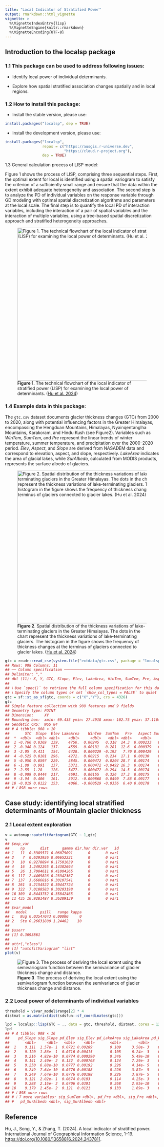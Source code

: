 ```yaml
---
title: "Local Indicator of Stratified Power"
output: rmarkdown::html_vignette
vignette: >
  %\VignetteIndexEntry{lisp}
  %\VignetteEngine{knitr::rmarkdown}
  %\VignetteEncoding{UTF-8}
---
```




## Introduction to the **localsp** package

### 1.1 This package can be used to address following issues:

- Identify local power of individual determinants.

- Explore how spatial stratified association changes spatially and in local regions.

### 1.2 How to install this package:

- Install the stable version, please use:

```r
install.packages("localsp", dep = TRUE)
```

- Install the development version, please use:

```r
install.packages("localsp",
                 repos = c("https://ausgis.r-universe.dev",
                           "https://cloud.r-project.org"),
                 dep = TRUE)
```

1.3 General calculation process of LISP model:

Figure 1 shows the process of LISP, comprising three sequential steps. First, the optimal extent for local is identified using a spatial variogram to satisfy the criterion of a sufficiently small range and ensure that the data within the extent exhibit adequate heterogeneity and association. The second step is to analyze the PD of individual variables on the response variable through GD modeling with optimal spatial discretization algorithms and parameters at the local scale. The final step is to quantify the local PD of interaction variables, including the interaction of a pair of spatial variables and the interaction of multiple variables, using a tree-based spatial discretization approach and stratified heterogeneity approaches.

![**Figure 1**. The technical flowchart of the local indicator of stratified power (LISP) for examining the local power of determinants. ([Hu et al. 2024][1])](../man/figures/lisp/flowchart.jpg){width=500px}


### 1.4 Example data in this package:

The `gtc.csv` dataset documents glacier thickness changes (GTC) from 2000 to 2020, along with potential influencing factors in the Greater Himalayas, encompassing the Hengduan Mountains, Himalayas, Nyainqentanglha Mountains, Karakoram, and Hindu Kush (see Figure2). Variables such as *WinTem*, *SumTem*, and *Pre* represent the linear trends of winter temperature, summer temperature, and precipitation over the 2000–2020 period. *Elev*, *Aspect*, and *Slope* are derived from NASADEM data and correspond to elevation, aspect, and slope, respectively. *LakeArea* indicates the area of glacial lakes, while *SurAlbedo*, calculated from MODIS products, represents the surface albedo of glaciers.

![**Figure 2**. Spatial distribution of the thickness variations of lake-terminating glaciers in the Greater Himalayas. The dots in the chart represent the thickness variations of lake-terminating glaciers. The histogram in the figure shows the frequency of thickness changes at the terminus of glaciers connected to glacier lakes. ([Hu et al. 2024][1])](../man/figures/lisp/studyarea.jpg){width=500px}


``` r
gtc = readr::read_csv(system.file("extdata/gtc.csv", package = "localsp"))
## Rows: 908 Columns: 11
## ── Column specification ────────────────────────────────────────────────────────────────────────────────
## Delimiter: ","
## dbl (11): X, Y, GTC, Slope, Elev, LakeArea, WinTem, SumTem, Pre, Aspect, SurAlbedo
## 
## ℹ Use `spec()` to retrieve the full column specification for this data.
## ℹ Specify the column types or set `show_col_types = FALSE` to quiet this message.
gtc = sf::st_as_sf(gtc, coords = c("X","Y"), crs = 4326)
gtc
## Simple feature collection with 908 features and 9 fields
## Geometry type: POINT
## Dimension:     XY
## Bounding box:  xmin: 69.435 ymin: 27.4918 xmax: 102.75 ymax: 37.1104
## Geodetic CRS:  WGS 84
## # A tibble: 908 × 10
##       GTC  Slope  Elev LakeArea    WinTem  SumTem   Pre   Aspect SurAlbedo          geometry
##  *  <dbl>  <dbl> <dbl>    <dbl>     <dbl>   <dbl> <dbl>    <dbl>     <dbl>       <POINT [°]>
##  1 -0.766 0.0369  139.    4750.  0.00245   0.318  14.3  0.000233   0.0220  (75.7125 34.5219)
##  2 -0.948 0.124   137.    4559.  0.00131   0.281  12.6  0.000379   0.0123   (76.0715 34.343)
##  3 -2.05  0.411   154.    4428.  0.000229 -0.192   7.70 0.000429   0.0121  (90.2298 28.1097)
##  4 -0.525 0.0101  296.    4272.  0.00215   0.234  17.1  0.00130    0.0332  (72.7349 35.7435)
##  5 -0.950 0.0597  229.    5845.  0.000472  0.0204 28.7  0.00174    0.0262  (88.6606 27.9974)
##  6 -1.88  0.991   137.    5371.  0.000472 -0.0492 16.3  0.00174    0.0262   (88.687 27.9951)
##  7 -2.55  1.28    126.    5477.  0.000472 -0.294  14.5  0.00174    0.0262  (88.7123 27.9911)
##  8 -0.909 0.0444  217.    4691.  0.00155   0.326  17.3  0.00175    0.0359  (75.3851 35.3621)
##  9 -3.94  0.406   161.    3912. -0.000868  0.0490  7.88 0.00177    0.00379 (96.5057 29.4569)
## 10 -0.819 0.0122  153.    4066. -0.000529 -0.0356  6.40 0.00178    0.0415  (71.9206 36.3066)
## # ℹ 898 more rows
```



## Case study: identifying local stratified determinants of Mountain glacier thickness

### 2.1 Local extent exploration


``` r
v = automap::autofitVariogram(GTC ~ 1,gtc)
v
## $exp_var
##     np       dist      gamma dir.hor dir.ver   id
## 1   11  0.3389571 0.06079091       0       0 var1
## 2    7  0.6293936 0.06652231       0       0 var1
## 3   10  0.9278894 0.17501639       0       0 var1
## 4   16  1.2492295 0.14382694       0       0 var1
## 5   26  1.7004611 0.41004265       0       0 var1
## 6  117  2.4469826 0.23342367       0       0 var1
## 7  137  3.6686816 0.30107541       0       0 var1
## 8  261  5.2154522 0.30447724       0       0 var1
## 9  322  7.0108583 0.30203198       0       0 var1
## 10 309  8.8443752 0.35842465       0       0 var1
## 11 435 10.9281487 0.36289139       0       0 var1
## 
## $var_model
##   model      psill   range kappa
## 1   Nug 0.03547043 0.00000     0
## 2   Ste 0.26631800 1.24462    10
## 
## $sserr
## [1] 0.3693861
## 
## attr(,"class")
## [1] "autofitVariogram" "list"
plot(v)
```

![**Figure 3**. The process of deriving the local extent using the semivariogram function between the semivariance of glacier thickness change and distance.](../man/figures/localsp/lee-1.png)

### 2.2  Local power of determinants of individual variables


``` r
threshold = v$var_model$range[2] * 4
distmat = as.matrix(dist(sdsfun::sf_coordinates(gtc)))

lpd = localsp::lisp(GTC ~ ., data = gtc, threshold, distmat, cores = 12)
lpd
## # A tibble: 908 × 16
##    pd_Slope sig_Slope pd_Elev sig_Elev pd_LakeArea sig_LakeArea pd_WinTem sig_WinTem pd_SumTem
##       <dbl>     <dbl>   <dbl>    <dbl>       <dbl>        <dbl>     <dbl>      <dbl>     <dbl>
##  1    0.111  1.57e- 1  0.0721 0.00289        0.109     3.58e- 3    0.0808    0.329      0.138 
##  2    0.120  1.86e- 1  0.0716 0.00415        0.105     6.24e- 3    0.0833    0.281      0.137 
##  3    0.216  4.82e-10  0.0774 0.000290       0.346     5.49e-10    0.0474    0.0341     0.0232
##  4    0.141  2.40e- 2  0.132  0.000768       0.124     7.29e- 3    0.0291    0.540      0.175 
##  5    0.250  6.88e-10  0.0777 0.00192        0.226     4.14e- 5    0.0227    0.583      0.0179
##  6    0.249  7.64e-10  0.0776 0.00188        0.226     3.87e- 5    0.0228    0.580      0.0182
##  7    0.249  7.64e-10  0.0776 0.00188        0.226     3.87e- 5    0.0228    0.580      0.0182
##  8    0.121  2.02e- 1  0.0674 0.0183         0.114     4.25e- 3    0.0544    0.319      0.250 
##  9    0.288  2.16e- 3  0.0706 0.0301         0.368     2.95e-10    0.0971    0.00661    0.0723
## 10    0.179  2.45e- 2  0.121  0.0121         0.133     1.69e- 3    0.0297    0.799      0.235 
## # ℹ 898 more rows
## # ℹ 7 more variables: sig_SumTem <dbl>, pd_Pre <dbl>, sig_Pre <dbl>, pd_Aspect <dbl>, sig_Aspect <dbl>,
## #   pd_SurAlbedo <dbl>, sig_SurAlbedo <dbl>
```


## Reference

Hu, J., Song, Y., & Zhang, T. (2024). A local indicator of stratified power. International Journal of Geographical Information Science, 1–19. [https://doi.org/10.1080/13658816.2024.2437811][1].

&nbsp;

[1]: https://doi.org/10.1080/13658816.2024.2437811

&nbsp;
